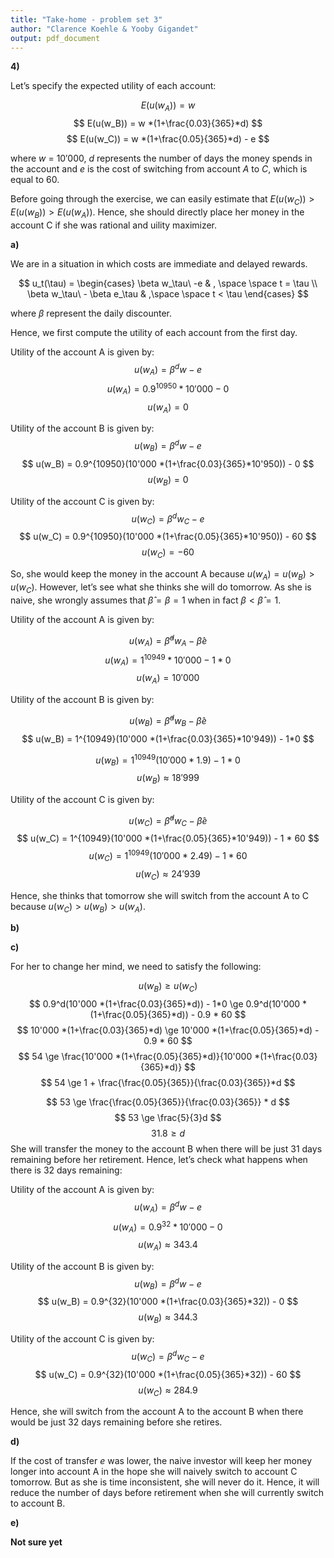 ```yaml
---
title: "Take-home - problem set 3"
author: "Clarence Koehle & Yooby Gigandet"
output: pdf_document
---
```


**4)**

Let's specify the expected utility of each account:

$$
E(u(w_A)) = w
$$
$$
E(u(w_B)) = w *(1+\frac{0.03}{365}*d)
$$
$$
E(u(w_C)) = w *(1+\frac{0.05}{365}*d) - e
$$

where $w$ = $10'000$, $d$ represents the number of days the money spends in the account and $e$ is the cost of switching from account $A$ to $C$, which is equal to 60.

Before going through the exercise, we can easily estimate that $E(u(w_C)) > E(u(w_B)) > E(u(w_A))$. Hence, she should directly place her money in the account C if she was rational and uility maximizer.

**a)**

We are in a situation in which costs are immediate and delayed rewards. 

$$ 
u_t(\tau) = \begin{cases} \beta w_\tau\ -e  & , \space  \space t = \tau \\ 
\beta w_\tau\ - \beta e_\tau   & ,\space  \space t < \tau  \end{cases}
$$

where $\beta$ represent the daily discounter.

Hence, we first compute the utility of each account from the first day.

Utility of the account A is given by:
$$
u(w_A) = \beta^d w - e
$$
$$
u(w_A) = 0.9^{10950} * 10'000 - 0
$$
$$
u(w_A) = 0
$$

Utility of the account B is given by:
$$
u(w_B) = \beta^d w - e
$$
$$
u(w_B) = 0.9^{10950}(10'000 *(1+\frac{0.03}{365}*10'950)) - 0
$$
$$
u(w_B) = 0
$$

Utility of the account C is given by:
$$
u(w_C) = \beta^d w_C - e
$$
$$
u(w_C) = 0.9^{10950}(10'000 *(1+\frac{0.05}{365}*10'950)) - 60
$$
$$
u(w_C) = -60
$$

So, she would keep the money in the account A because $u(w_A) = u(w_B) > u(w_C)$. However, let's see what she thinks she will do tomorrow. As she is naive, she wrongly assumes that $\hat\beta = \beta = 1$ when in fact $\beta < \hat\beta = 1$.

Utility of the account A is given by:

$$
u(w_A) = \hat\beta^d w_A - \hat\beta e
$$
$$
u(w_A) = 1^{10949} * 10'000 - 1 * 0
$$
$$
u(w_A) = 10'000
$$

Utility of the account B is given by:

$$
u(w_B) = \hat\beta^d w_B - \hat\beta e
$$
$$
u(w_B) = 1^{10949}(10'000 *(1+\frac{0.03}{365}*10'949)) - 1*0
$$

$$
u(w_B) = 1^{10949}(10'000 * 1.9) - 1 *0
$$
$$
u(w_B) \approx 18'999
$$

Utility of the account C is given by:

$$
u(w_C) = \hat\beta^d w_C - \hat\beta e
$$
$$
u(w_C) = 1^{10949}(10'000 *(1+\frac{0.05}{365}*10'949)) - 1 * 60
$$
$$
u(w_C) = 1^{10949}(10'000 * 2.49) - 1*60
$$
$$
u(w_C) \approx 24'939
$$

Hence, she thinks that tomorrow she will switch from the account A to C because $u(w_C) > u(w_B) > u(w_A)$.

**b)**



**c)**

For her to change her mind, we need to satisfy the following:

$$
u(w_B) \ge u(w_C)
$$
$$
0.9^d(10'000 *(1+\frac{0.03}{365}*d)) - 1*0 \ge 0.9^d(10'000 *(1+\frac{0.05}{365}*d)) - 0.9 * 60
$$
$$
10'000 *(1+\frac{0.03}{365}*d) \ge 10'000 *(1+\frac{0.05}{365}*d) - 0.9 * 60
$$
$$
54 \ge \frac{10'000 *(1+\frac{0.05}{365}*d)}{10'000 *(1+\frac{0.03}{365}*d)}
$$
$$
54 \ge 1 + \frac{\frac{0.05}{365}}{\frac{0.03}{365}}*d
$$

$$
53 \ge \frac{\frac{0.05}{365}}{\frac{0.03}{365}} * d
$$
$$
53 \ge \frac{5}{3}d
$$
$$
31.8 \ge d
$$
She will transfer the money to the account B when there will be just 31 days remaining before her retirement. Hence, let's check what happens when there is 32 days remaining:

Utility of the account A is given by:
$$
u(w_A) = \beta^d w - e
$$
$$
u(w_A) = 0.9^{32} * 10'000 - 0
$$
$$
u(w_A) \approx 343.4
$$

Utility of the account B is given by:
$$
u(w_B) = \beta^d w - e
$$
$$
u(w_B) = 0.9^{32}(10'000 *(1+\frac{0.03}{365}*32)) - 0
$$
$$
u(w_B) \approx 344.3
$$

Utility of the account C is given by:
$$
u(w_C) = \beta^d w_C - e
$$
$$
u(w_C) = 0.9^{32}(10'000 *(1+\frac{0.05}{365}*32)) - 60
$$
$$
u(w_C) \approx 284.9
$$

Hence, she will switch from the account A to the account B when there would be just 32 days remaining before she retires.

**d)**

If the cost of transfer $e$ was lower, the naive investor will keep her money longer into account A in the hope she will naively switch to account C tomorrow. But as she is time inconsistent, she will never do it. Hence, it will reduce the number of days before retirement when she will currently switch to account B.

**e)**

**Not sure yet**